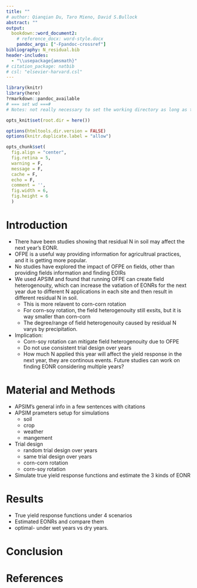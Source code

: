 ```yaml
---
title: ""
# author: Qianqian Du, Taro Mieno, David S.Bullock
abstract: ""
output:
  bookdown::word_document2:
    # reference_docx: word-style.docx
    pandoc_args: ["-Fpandoc-crossref"]
bibliography: N_residual.bib
header-includes:
  - "\\usepackage{amsmath}"
# citation_package: natbib
# csl: "elsevier-harvard.csl"
---
```


```r
library(knitr)
library(here)
?rmarkdown::pandoc_available
# === set wd ===#
# Notes: not really necessary to set the working directory as long as this Rmd file is part of an R project and the evaluation directory is set to "Project".

opts_knit$set(root.dir = here())

options(htmltools.dir.version = FALSE)
options(knitr.duplicate.label = "allow")

opts_chunk$set(
  fig.align = "center", 
  fig.retina = 5,
  warning = F, 
  message = F,
  cache = F,
  echo = F,
  comment = '', 
  fig.width = 6, 
  fig.height = 6
  )

```

# Introduction

 + There have been studies showing that residual N in soil may affect the next year's EONR.
 + OFPE is a useful way providing information for agricultrual practices, and it is getting more popular.
 + No studies have explored the impact of OFPE on fields, other than providing fields information and finding EOIRs
 + We used APSIM and found that running OFPE can create field heterogenouity, which can increase the vatiation of EONRs for the next year due to different N applications in each site and then result in different residual N in soil. 
    + This is more relavent to corn-corn rotation
    + For corn-soy rotation, the field heterogenouity still exsits, but it is way smaller than corn-corn
    + The degree/range of field heterogenouity caused by residual N varys by precipitation.
+ Implication: 
  + Corn-soy rotation can mitigate field heterogenouity due to OFPE
  + Do not use consistent trial design over years
  + How much N applied this year will affect the yield response in the next year, they are continous events. Future studies can work on finding EONR considering multiple years? 


# Material and Methods

+ APSIM's general info in a few sentences with citations
+ APSIM prameters setup for simulations
  + soil
  + crop
  + weather
  + mangement
+ Trial design 
  + random trial design over years
  + same trial design over years
  + corn-corn rotation 
  + corn-soy rotation
+ Simulate true yield response functions and estimate the 3 kinds of EONR


# Results

+ True yield response functions under 4 scenarios
+ Estimated EONRs and compare them
+ optimal- under wet years vs dry years.


# Conclusion 






# References {-}

<div id="refs"></div>


















